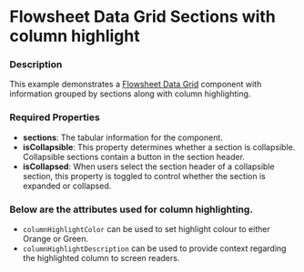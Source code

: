 
# Flowsheet Data Grid Sections with column highlight

### Description

This example demonstrates a [Flowsheet Data Grid](/components/cerner-terra-framework-docs/data-grid/flowsheet-data-grid/about) component with information grouped by sections along with column highlighting.

### Required Properties
* **sections**: The tabular information for the component.
* **isCollapsible**: This property determines whether a section is collapsible. Collapsible sections contain a button in the section header.
* **isCollapsed**: When users select the section header of a collapsible section, this property is toggled to control whether the section is expanded or collapsed.

### Below are the attributes used for column highlighting.
- `columnHighlightColor` can be used to set highlight colour to either Orange or Green.
- `columnHighlightDescription` can be used to provide context regarding the highlighted column to screen readers.

<FlowsheetSectionsWithColHighlight />

